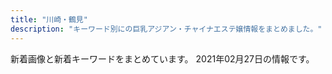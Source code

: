 ```yaml
---
title: "川崎・鶴見"
description: "キーワード別にの巨乳アジアン・チャイナエステ嬢情報をまとめました。"
---
```


新着画像と新着キーワードをまとめています。
2021年02月27日の情報です。

<DmmAffiliateIns />
<KeywordTable
  shops={
    [
    {
        "station": "JR\u9db4\u898b\u99c5",
        "name": "\u30af\u30e9\u30a6\u30f3\u30fbCrown",
        "img_links": [
            "http://www.crownman.tank.jp/images/h4.jpg",
            "http://www.crownman.tank.jp/images/h02.jpg",
            "http://www.crownman.tank.jp/public/20210128-093735-441.jpeg",
            "http://www.crownman.tank.jp/public/20190516-130732-500.jpeg",
            "http://www.crownman.tank.jp/public/20210227-233346-627.jpeg",
            "http://www.crownman.tank.jp/images/jt.png",
            "http://www.crownman.tank.jp/public/20201211-095449-581.jpeg",
            "http://www.crownman.tank.jp/ueditor/php/upload/image/20200828/1598625782230952.jpeg",
            "http://www.crownman.tank.jp/public/20190928-232507-304.jpeg",
            "http://www.crownman.tank.jp/public/20210208-142304-974.jpeg",
            "http://www.crownman.tank.jp/public/20190614-225752-699.jpeg",
            "http://www.crownman.tank.jp/public/20210219-091840-338.jpeg",
            "http://www.crownman.tank.jp/public/20190404-200155-177.jpeg",
            "http://www.crownman.tank.jp/public/20191208-161631-393.jpeg",
            "http://www.crownman.tank.jp/public/20201225-105416-366.jpeg",
            "http://www.crownman.tank.jp/public/20190103-235102-103.jpeg",
            "http://www.crownman.tank.jp/public/20181126-115300-843.jpeg",
            "http://www.crownman.tank.jp/public/20201016-024617-911.jpeg",
            "http://www.crownman.tank.jp/public/20190809-023452-629.jpeg",
            "http://www.crownman.tank.jp/public/20181102-021325-742.jpeg",
            "http://www.crownman.tank.jp/images/lyb.png",
            "http://www.crownman.tank.jp/public/20200922-152824-158.jpeg",
            "http://www.crownman.tank.jp/images/br.png",
            "http://www.crownman.tank.jp/images/guest.png",
            "http://www.crownman.tank.jp/public/20200829-204316-579.jpeg",
            "http://www.crownman.tank.jp/public/20191122-211211-352.jpeg",
            "http://www.crownman.tank.jp/public/20191115-170126-469.jpeg",
            "http://www.crownman.tank.jp/images/lj.png",
            "http://www.crownman.tank.jp/public/20181101-091932-723.jpeg",
            "http://www.crownman.tank.jp/public/20201024-121027-887.jpeg",
            "http://www.crownman.tank.jp/images/h3.jpg",
            "http://www.crownman.tank.jp/public/20181103-143855-981.jpeg",
            "http://www.crownman.tank.jp/images/scrollToTop.png",
            "http://www.crownman.tank.jp/public/20210214-132800-589.jpeg",
            "http://www.crownman.tank.jp/public/20201015-184159-562.jpeg",
            "http://www.crownman.tank.jp/public/20210217-094543-773.jpeg",
            "http://www.crownman.tank.jp/images/contact.png",
            "http://www.crownman.tank.jp/public/20210226-091700-151.jpeg",
            "http://www.crownman.tank.jp/ueditor/php/upload/image/20181102/1541123069868367.jpg",
            "http://www.crownman.tank.jp/public/20200829-001214-615.jpeg",
            "http://www.crownman.tank.jp/public/20190321-014538-796.jpeg",
            "http://www.crownman.tank.jp/images/h5.jpg",
            "http://www.crownman.tank.jp/public/20181102-021419-221.jpeg",
            "http://www.crownman.tank.jp/public/20191102-172721-416.jpeg",
            "http://www.crownman.tank.jp/public/20190512-114325-285.jpeg",
            "http://www.crownman.tank.jp/public/20181102-021343-999.jpeg",
            "http://www.crownman.tank.jp/images/fj.png",
            "http://www.crownman.tank.jp/public/20210205-163450-850.jpeg",
            "http://www.crownman.tank.jp/public/20191220-000813-127.jpeg",
            "http://www.crownman.tank.jp/images/zj.png",
            "http://www.crownman.tank.jp/images/br1.png",
            "http://www.crownman.tank.jp/public/20210205-013920-405.jpeg",
            "http://www.crownman.tank.jp/public/20210225-132107-806.jpeg",
            "http://www.crownman.tank.jp/public/20190410-032921-983.jpeg",
            "http://www.crownman.tank.jp/public/20181102-021404-733.jpeg",
            "http://www.crownman.tank.jp/public/20210129-124855-823.jpeg",
            "http://www.crownman.tank.jp/public/20201211-095701-493.jpeg",
            "http://www.crownman.tank.jp/public/20201010-151120-691.jpeg",
            "http://www.crownman.tank.jp/public/20191030-124226-262.jpeg",
            "http://www.crownman.tank.jp/public/20201114-223303-188.jpeg",
            "http://www.crownman.tank.jp/public/20190928-012818-601.png",
            "http://www.crownman.tank.jp/images/xw.png",
            "http://www.crownman.tank.jp/images/h01.jpg"
        ],
        "url": "http://www.crownman.tank.jp/",
        "keywords": {
            "F": 2,
            "\u4e73": 2
        }
    },
    {
        "name": "\u7652\u3057\u98a8\uff5e\u3044\u3084\u3057\u304b\u305c\uff5e",
        "keywords": {
            "D": 15,
            "86": 15,
            "84": 5,
            "C": 5
        },
        "url": "http://iyashi-kaze.oks.bz/",
        "station": "JR\u5ddd\u5d0e\u99c5\u6771\u53e3",
        "img_links": [
            "http://iyashi-kaze.oks.bz/images/s_news.png",
            "http://iyashi-kaze.oks.bz/images/room4.jpg",
            "http://iyashi-kaze.oks.bz/images/s_staff.png",
            "http://iyashi-kaze.oks.bz/images/service1.jpg",
            "http://iyashi-kaze.oks.bz/photos/sites/65/2020/01/2020011010173060.jpg",
            "http://iyashi-kaze.oks.bz/images/room6.jpg",
            "http://iyashi-kaze.oks.bz/images/room3.jpg",
            "http://iyashi-kaze.oks.bz/images/room5.jpg",
            "http://iyashi-kaze.oks.bz/images/room1.jpg",
            "http://iyashi-kaze.oks.bz/photos/sites/65/2020/01/2020011010172726.jpg",
            "http://iyashi-kaze.oks.bz/images/s_link.png",
            "http://iyashi-kaze.oks.bz/images/1.jpg",
            "http://iyashi-kaze.oks.bz/images/service2.jpg",
            "http://iyashi-kaze.oks.bz/photos/sites/65/2020/01/202001101017196.jpg",
            "http://iyashi-kaze.oks.bz/images/top.jpg",
            "http://iyashi-kaze.oks.bz/images/service3.jpg",
            "http://iyashi-kaze.oks.bz/images/s_service.png",
            "http://iyashi-kaze.oks.bz/images/end.jpg",
            "http://iyashi-kaze.oks.bz/photos/sites/65/2020/01/2020011010172383.jpg",
            "http://iyashi-kaze.oks.bz/images/room2.jpg",
            "http://iyashi-kaze.oks.bz/images/s_pick.png",
            "http://iyashi-kaze.oks.bz/images/service4.jpg"
        ]
    },
    {
        "url": "http://nymphe-est.xyz/",
        "keywords": {
            "E": 14,
            "D": 14
        },
        "name": "For You",
        "station": "JR\u77e2\u5411\u99c5",
        "img_links": [
            "http://nymphe-est.xyz/img/slide2-2.jpg",
            "http://nymphe-est.xyz/img/cp-desc1sp.png",
            "http://nymphe-est.xyz/img/slide2-3.jpg",
            "http://nymphe-est.xyz/img/cast5/img2.jpg",
            "http://nymphe-est.xyz/img/cast6/img1.jpg",
            "http://nymphe-est.xyz/img/m3.png",
            "http://nymphe-est.xyz/img/cast3/img2-s.jpg",
            "http://nymphe-est.xyz/img/cp-ttl.png",
            "http://nymphe-est.xyz/img/tit6.png",
            "http://nymphe-est.xyz/img/cast6/img2-s.jpg",
            "http://nymphe-est.xyz/img/tel2.png",
            "http://nymphe-est.xyz/img/cast5/img3-s.jpg",
            "http://nymphe-est.xyz/img/m4.png",
            "http://nymphe-est.xyz/img/cast4/img1.jpg",
            "http://nymphe-est.xyz/img/cast4/img2-s.jpg",
            "http://nymphe-est.xyz/img/tit2.png",
            "http://nymphe-est.xyz/img/tit5.png",
            "http://nymphe-est.xyz/img/slide2-1.jpg",
            "http://nymphe-est.xyz/img/cast1/img2.jpg",
            "http://nymphe-est.xyz/img/cast3/img3.jpg",
            "http://nymphe-est.xyz/img/cast6/img3-s.jpg",
            "http://nymphe-est.xyz/img/cast1/img1.jpg",
            "http://nymphe-est.xyz/img/phone.png",
            "http://nymphe-est.xyz/img/slide2-4.jpg",
            "http://nymphe-est.xyz/img/cg04.jpg",
            "http://nymphe-est.xyz/img/cast6/img2.jpg",
            "http://nymphe-est.xyz/img/cast3/img1.jpg",
            "http://nymphe-est.xyz/img/cast5/img1.jpg",
            "http://nymphe-est.xyz/img/cast2/img1-s.jpg",
            "http://nymphe-est.xyz/img/m6.png",
            "http://nymphe-est.xyz/img/cast4/img1-s.jpg",
            "http://nymphe-est.xyz/img/cast1/img1-s.jpg",
            "http://nymphe-est.xyz/img/cast5/img1-s.jpg",
            "http://nymphe-est.xyz/img/m2.png",
            "http://nymphe-est.xyz/img/open.png",
            "http://nymphe-est.xyz/img/cg02.jpg",
            "http://nymphe-est.xyz/img/tit3.png",
            "http://nymphe-est.xyz/img/cast4/img2.jpg",
            "http://nymphe-est.xyz/img/cast3/img1-s.jpg",
            "http://nymphe-est.xyz/img/m1.png",
            "http://nymphe-est.xyz/img/cast5/img3.jpg",
            "http://nymphe-est.xyz/img/cg03.jpg",
            "http://nymphe-est.xyz/img/cast1/img2-s.jpg",
            "http://nymphe-est.xyz/img/cast2/img3.jpg",
            "http://nymphe-est.xyz/img/cast3/img3-s.jpg",
            "http://nymphe-est.xyz/img/cast2/img2-s.jpg",
            "http://nymphe-est.xyz/img/tit1.png",
            "http://nymphe-est.xyz/img/cast5/img2-s.jpg",
            "http://nymphe-est.xyz/img/cast3/img2.jpg",
            "http://nymphe-est.xyz/img/h1.png",
            "http://nymphe-est.xyz/img/cp-desc1.png",
            "http://nymphe-est.xyz/img/m5.png",
            "http://nymphe-est.xyz/img/cast2/img2.jpg",
            "http://nymphe-est.xyz/img/cg01.jpg",
            "http://nymphe-est.xyz/img/cast2/img1.jpg",
            "http://nymphe-est.xyz/img/cast6/img3.jpg",
            "http://nymphe-est.xyz/img/tit4.png",
            "http://nymphe-est.xyz/img/cast6/img1-s.jpg",
            "http://nymphe-est.xyz/img/cast2/img3-s.jpg"
        ]
    },
    {
        "url": "http://esthe-heal.com/",
        "name": "Yulala",
        "img_links": [
            "http://esthe-heal.com/img/att.jpg",
            "http://esthe-heal.com/staff/yuyu/01mb.jpg",
            "http://esthe-heal.com/pic/head.jpg",
            "http://esthe-heal.com/staff/sayuri/01.jpg",
            "http://esthe-heal.com/staff/miho/01.jpg",
            "http://esthe-heal.com/staff/rui/01mb.jpg",
            "http://esthe-heal.com/staff/momo/01mb.jpg",
            "http://esthe-heal.com/staff/sakura/01mb.jpg",
            "http://esthe-heal.com/staff/kana/01.jpg",
            "http://esthe-heal.com/staff/yuki/01.jpg",
            "http://esthe-heal.com/staff/rubi/01.jpg",
            "http://esthe-heal.com/staff/sayuri/01mb.jpg",
            "http://esthe-heal.com/staff/momo/01.jpg",
            "http://esthe-heal.com/staff/sizuka/01mb.jpg",
            "http://esthe-heal.com/staff/sizuka/01.jpg",
            "http://esthe-heal.com/img/ttl_recbnr.png",
            "http://esthe-heal.com/staff/yuki/01mb.jpg",
            "http://esthe-heal.com/img/link/koko_234x60.png",
            "http://esthe-heal.com/staff/aya/01mb.jpg",
            "http://esthe-heal.com/staff/kaori/01mb.jpg",
            "http://esthe-heal.com/staff/miho/01mb.jpg",
            "http://esthe-heal.com/i/files/homeimg.jpg",
            "http://esthe-heal.com/staff/rubi/01mb.jpg",
            "http://esthe-heal.com/staff/haruna/01mb.jpg",
            "http://esthe-heal.com/staff/kaori/01.jpg",
            "http://esthe-heal.com/img/ttl_mobile.png",
            "http://esthe-heal.com/staff/haruna/01.jpg",
            "http://esthe-heal.com/staff/mimi/01.jpg",
            "http://esthe-heal.com/img/ttl_staff.png",
            "http://esthe-heal.com/img/ttl_wnew.png",
            "http://esthe-heal.com/img/ttl_pickup.png",
            "http://esthe-heal.com/staff/kana/01mb.jpg",
            "http://esthe-heal.com/staff/sakura/01.jpg",
            "http://esthe-heal.com/staff/yuyu/01.jpg",
            "http://esthe-heal.com/staff/rui/01.jpg",
            "http://esthe-heal.com/staff/aya/01.jpg",
            "http://esthe-heal.com/staff/mimi/01mb.jpg"
        ],
        "keywords": {
            "C": 23
        },
        "station": "JR\u9db4\u898b\u99c5\u6771\u53e3"
    },
    {
        "url": "http://tsurumi-est.xyz/",
        "station": "\u4eac\u6025\u9db4\u898b\u99c5\u6771\u53e3",
        "name": "Smile",
        "img_links": [
            "http://tsurumi-est.xyz/images/g3.jpg",
            "http://tsurumi-est.xyz/images/int1.jpg",
            "http://tsurumi-est.xyz/images/g1.jpg",
            "http://tsurumi-est.xyz/images/g2.jpg",
            "http://tsurumi-est.xyz/images/g0.jpg",
            "http://tsurumi-est.xyz/images/mens-esthe1.png",
            "http://tsurumi-est.xyz/g1.jpg",
            "http://momipara.jp/img/link/momi88.jpg",
            "http://tsurumi-est.xyz/images/s_staff1.png",
            "http://tsurumi-est.xyz/g2.jpg",
            "http://tsurumi-est.xyz/images/flash2.jpg",
            "http://tsurumi-est.xyz/g0.jpg",
            "http://tsurumi-est.xyz/images/flash.jpg",
            "http://cdn.dino-es.com/images/logo/88x31NewDinoEs.png",
            "http://tsurumi-est.xyz/images/top.jpg",
            "http://tsurumi-est.xyz/images/int2.jpg",
            "http://tsurumi-est.xyz/images/g5.jpg",
            "http://tsurumi-est.xyz/images/mobile.png",
            "http://tsurumi-est.xyz/images/s_staff.png",
            "http://tsurumi-est.xyz/g3.jpg"
        ],
        "keywords": {
            "D": 4,
            "E": 2,
            "C": 16
        }
    },
    {
        "station": "JR\u9db4\u898b\u99c5\u6771\u53e3",
        "img_links": [
            "http://www.fukuen.in/img/material/akasuri2rev1.jpg",
            "http://www.fukuen.in/img/girl/list/slist48970948df1b5f673ddccf8bdc1c27ca3.jpg",
            "http://www.fukuen.in/img/girl/main/smain11154c6465b3e80f1950af663ae9de86840.jpg",
            "http://www.fukuen.in/img/camp/20200610_shinki.jpg",
            "http://www.fukuen.in/img/material/shiatsu1.jpg",
            "http://www.fukuen.in/img/girl/list/swest5751a73c1d67d106b755f2a10f214b1fb.jpg",
            "http://www.fukuen.in/img/girl/extra/ai_20200914_1.jpg",
            "http://www.fukuen.in/img/girl/pickup/pickup20200705191051.jpg",
            "http://www.fukuen.in/img/girl/list/swest72b8648aae56da25b7c7573dc007cc2de.jpg",
            "http://www.fukuen.in/img/girl/main/smain721ab20435a050b6117e25de016c851a5e.jpg",
            "http://www.fukuen.in/img/girl/list/slist7a7cd4a2a61a08aea05c874262bd2983c.jpg",
            "http://www.fukuen.in/img/material/sentai2.jpg",
            "http://www.fukuen.in/img/girl/main/smain81429f69a5e0facf26b5c596ab5374c79a.jpg",
            "http://www.fukuen.in/img/girl/extra/risa_20200923_5.jpg",
            "http://www.fukuen.in/img/girl/main/smain22a5f5188f9c41ddb221fc0bead2a8556b.jpg",
            "http://www.fukuen.in/img/girl/main/smain12176c3f8b7d0a2900b5557ad186572c1c5.jpg",
            "http://www.fukuen.in/img/girl/main/smain113a604c7246ee7ef21ea1371bf0f8ae541.jpg",
            "http://www.fukuen.in/img/girl/extra/ai_20200914_3.jpg",
            "http://www.fukuen.in/img/girl/main/smain112a604c7246ee7ef21ea1371bf0f8ae541.jpg",
            "http://www.fukuen.in/img/girl/main/smain435ef08e32ca6d2936eee599647ef1be42.jpg",
            "http://www.fukuen.in/img/girl/main/smain13372fb92a183b52eed6697b1dc18d650f.jpg",
            "http://www.fukuen.in/img/material/sentai1.jpg",
            "http://www.fukuen.in/img/girl/main/smain114a604c7246ee7ef21ea1371bf0f8ae541.jpg",
            "http://www.fukuen.in/img/material/oil5.jpg",
            "http://www.fukuen.in/img/material/akasuri5rev1.jpg",
            "http://www.fukuen.in/img/girl/list/slist8fbaefba79306aed7d52f3369481c4f79.jpg",
            "http://www.fukuen.in/img/material/noimg_west.jpg",
            "http://www.fukuen.in/img/girl/list/slist126deb548c2a3ab378099293db5afcc041.jpg",
            "http://www.fukuen.in/img/girl/main/smain8415e8cbb1c49eb7c8caa026cbfa4e5e53.jpg",
            "http://www.fukuen.in/img/girl/list/slist5751a73c1d67d106b755f2a10f214b1fb.jpg",
            "http://www.fukuen.in/img/girl/list/swest11a00cec64c1902f8f81d6458bd81ecc3.jpg",
            "http://www.fukuen.in/img/material/sentai4.jpg",
            "http://www.fukuen.in/img/material/oil6.jpg",
            "http://www.fukuen.in/img/girl/main/smain746910286ab0a44682bfc6f093f287b998.jpg",
            "http://www.fukuen.in/img/girl/pickup/pickup20200705191159.jpg",
            "http://www.fukuen.in/img/girl/main/smain123f3ae0063654627ed21fdac7f7f732cb0.jpg",
            "http://www.fukuen.in/img/girl/extra/ai_20200914_2.jpg",
            "http://www.fukuen.in/img/material/shiatsu5rev1.jpg",
            "http://www.fukuen.in/img/material/shiatsu2.jpg",
            "http://www.fukuen.in/img/girl/extra/hotaru200809_4min75.jpg",
            "http://www.fukuen.in/img/girl/list/slist1154c6465b3e80f1950af663ae9de86840.jpg",
            "http://www.fukuen.in/img/material/image_auth.png",
            "http://www.fukuen.in/img/girl/extra/risa_20200923_2.jpg",
            "http://www.fukuen.in/img/material/akasuri4.jpg",
            "http://www.fukuen.in/img/girl/pickup/pickup20200705191524.jpg",
            "http://www.fukuen.in/img/material/front.jpg",
            "http://www.fukuen.in/img/girl/main/smain21a5f5188f9c41ddb221fc0bead2a8556b.jpg",
            "http://www.fukuen.in/img/girl/main/smain12276c3f8b7d0a2900b5557ad186572c1c5.jpg",
            "http://www.fukuen.in/img/girl/main/smain53fb1c032274e28d599eed619e1bedc3e4.jpg",
            "http://www.fukuen.in/img/girl/extra/hotaru200809_2min75.jpg",
            "http://www.fukuen.in/img/material/arrow_next.png",
            "http://www.fukuen.in/img/material/shiatsu3.jpg",
            "http://www.fukuen.in/img/girl/list/swest4f486b583999cfcec7913d7843c608159.jpg",
            "http://www.fukuen.in/img/material/oil1.jpg",
            "http://www.fukuen.in/img/girl/extra/risa_20200923_1.jpg",
            "http://www.fukuen.in/img/girl/main/smain41f486b583999cfcec7913d7843c608159.jpg",
            "http://www.fukuen.in/img/camp/20210218_deluxe.png",
            "http://www.fukuen.in/img/girl/main/smain12372fb92a183b52eed6697b1dc18d650f.jpg",
            "http://www.fukuen.in/img/girl/main/smain711ab20435a050b6117e25de016c851a5e.jpg",
            "http://www.fukuen.in/img/girl/main/smain23a5f5188f9c41ddb221fc0bead2a8556b.jpg",
            "http://www.fukuen.in/img/material/oil4.jpg",
            "http://www.fukuen.in/img/girl/extra/hotaru200809_3min75.jpg",
            "http://www.fukuen.in/img/material/bath.jpg",
            "http://www.fukuen.in/img/girl/extra/risa_20200923_4.jpg",
            "http://www.fukuen.in/img/girl/list/swest25902fb05705d4f4dcd3bb55fc78d46ee.jpg",
            "http://www.fukuen.in/img/material/akasuri1.jpg",
            "http://www.fukuen.in/img/girl/main/smain83429f69a5e0facf26b5c596ab5374c79a.jpg",
            "http://www.fukuen.in/img/girl/list/slist21d95f10417cbe687c362ac86a6caaf51.jpg",
            "http://www.fukuen.in/img/material/noimg_m.jpg",
            "http://www.fukuen.in/img/material/arrow_prev.png",
            "http://www.fukuen.in/img/girl/list/swest1276c3f8b7d0a2900b5557ad186572c1c5.jpg",
            "http://www.fukuen.in/img/girl/list/swest1154c6465b3e80f1950af663ae9de86840.jpg",
            "http://www.fukuen.in/img/girl/extra/ai_20200914_4.jpg",
            "http://www.fukuen.in/img/girl/main/smain736910286ab0a44682bfc6f093f287b998.jpg",
            "http://www.fukuen.in/img/girl/main/smain425ef08e32ca6d2936eee599647ef1be42.jpg",
            "http://www.fukuen.in/img/girl/main/smain11372fb92a183b52eed6697b1dc18d650f.jpg",
            "http://www.fukuen.in/img/material/shiatsu4rev1.jpg",
            "http://www.fukuen.in/img/material/shiatsu6.jpg",
            "http://www.fukuen.in/img/material/oil3.jpg",
            "http://www.fukuen.in/img/girl/pickup/pickup20200705191440.jpg",
            "http://www.fukuen.in/img/material/sentai6rev1.jpg",
            "http://www.fukuen.in/img/girl/list/slist11a00cec64c1902f8f81d6458bd81ecc3.jpg",
            "http://www.fukuen.in/img/girl/extra/hotaru200809_1min75.jpg",
            "http://www.fukuen.in/img/girl/extra/risa_20200923_3.jpg",
            "http://www.fukuen.in/img/girl/main/smain82429f69a5e0facf26b5c596ab5374c79a.jpg",
            "http://www.fukuen.in/img/material/oil2.jpg",
            "http://www.fukuen.in/img/material/sentai3.jpg",
            "http://www.fukuen.in/img/girl/main/smain115a604c7246ee7ef21ea1371bf0f8ae541.jpg",
            "http://www.fukuen.in/img/girl/list/swest8fbaefba79306aed7d52f3369481c4f79.jpg",
            "http://www.fukuen.in/img/camp/20210218_sp.png",
            "http://www.fukuen.in/img/material/akasuri6rev1.jpg",
            "http://www.fukuen.in/img/material/sentai5rev1.jpg",
            "http://www.fukuen.in/img/girl/main/smain52fb1c032274e28d599eed619e1bedc3e4.jpg",
            "http://www.fukuen.in/img/material/akasuri3.jpg",
            "http://www.fukuen.in/img/material/noimg_b.jpg",
            "http://www.fukuen.in/img/girl/main/smain513f8bf8e4517330b71f7b182328a05400.jpg"
        ],
        "name": "\u798f\u7e01\u30fbFUKUEN",
        "url": "http://www.fukuen.in/",
        "keywords": {
            "G": 2,
            "\u30bb\u30af\u30b7\u30fc": 2,
            "\u80f8": 1
        }
    },
    {
        "station": "JR\u9db4\u898b\u99c5\u6771\u53e3",
        "img_links": [
            "https://hitomebore.tokyo/img/images/nav_04.png",
            "https://hitomebore.tokyo/img/images/nav_02.png",
            "https://hitomebore.tokyo/img/images/nav_01.png",
            "https://hitomebore.tokyo/img/r3.jpg",
            "https://hitomebore.tokyo/img/r1.jpg",
            "https://hitomebore.tokyo/img/r2.jpg",
            "https://hitomebore.tokyo/img/images/nav_05.png",
            "https://hitomebore.tokyo/img/images/nav_03.png",
            "https://hitomebore.tokyo/img/images/nav_06.png",
            "https://hitomebore.tokyo/img/r4.jpg"
        ],
        "url": "https://hitomebore.tokyo/",
        "name": "\u4e00\u76ee\u60da\u308c",
        "keywords": {}
    },
    {
        "img_links": [
            "http://baburin.iest.info/photos/sites/2/2019/12/2019121012290043.jpg",
            "http://baburin.iest.info/photos/sites/2/2020/02/2020021216314936.jpg",
            "http://baburin.iest.info/photos/sites/2/2018/12/2018120114132410.jpg",
            "http://baburin.iest.info/photos/sites/2/2018/09/2018091006542340.jpg",
            "http://baburin.iest.info/photos/sites/2/2018/10/2018103017042054.jpg",
            "http://baburin.iest.info/images/staff0.jpg",
            "http://baburin.iest.info/photos/sites/2/2018/11/2018112214225177.jpg",
            "http://baburin.iest.info/images/acc.jpg",
            "http://baburin.iest.info/images/s_info.jpg",
            "http://baburin.iest.info/images/top.png",
            "http://baburin.iest.info/images/s_face.jpg",
            "http://baburin.iest.info/images/s_news.jpg",
            "http://baburin.iest.info/photos/sites/2/2019/12/2019121112381870.jpg",
            "http://baburin.iest.info/photos/sites/2/2019/12/2019121012271150.jpg",
            "http://baburin.iest.info/images/acc1.jpg",
            "http://baburin.iest.info/images/s_pick.jpg",
            "http://baburin.iest.info/images/mibile.jpg",
            "http://baburin.iest.info/photos/sites/2/2018/06/2018063004421199.jpg",
            "http://baburin.iest.info/photos/sites/2/2019/12/2019121012234134.jpg",
            "http://baburin.iest.info/photos/sites/2/2020/10/2020100615314175.jpg",
            "http://baburin.iest.info/photos/sites/2/2018/06/2018062508384319.jpg",
            "http://baburin.iest.info/photos/sites/2/2019/06/2019062312555740.jpg",
            "http://baburin.iest.info/photos/sites/2/2020/02/2020020617495273.jpg",
            "http://baburin.iest.info/photos/sites/2/2018/03/1.jpg",
            "http://baburin.iest.info/photos/sites/2/2018/07/2018072409124390.jpg",
            "http://baburin.iest.info/images/s_staff.jpg"
        ],
        "name": "\u30d0\u30d6\u308a\u3093\u5a18",
        "keywords": {
            "D": 188,
            "88": 17,
            "85": 57,
            "83": 19,
            "86": 76,
            "82": 19,
            "87": 133,
            "C": 76,
            "E": 19
        },
        "url": "http://baburin.iest.info/",
        "station": "\u4eac\u6025\u9db4\u898b\u99c5\u6771\u53e3"
    },
    {
        "img_links": [
            "http://deli-esthe.jpn.mn/photos/sites/66/2020/10/2020100411161121.jpg",
            "http://deli-esthe.jpn.mn/photos/sites/66/2020/10/202010031927555.jpg",
            "http://deli-esthe.jpn.mn/images/tit_therapist.png",
            "http://deli-esthe.jpn.mn/photos/sites/66/2020/10/2020101912375463.jpg",
            "http://deli-esthe.jpn.mn/images/maining.jpg",
            "http://deli-esthe.jpn.mn/images/sp_tit_staff01.png",
            "http://deli-esthe.jpn.mn/photos/sites/66/2020/10/2020100318511352.jpg",
            "http://deli-esthe.jpn.mn/photos/sites/66/2019/12/2019120317385167.jpg",
            "http://deli-esthe.jpn.mn/photos/sites/66/2020/10/2020100319264630.jpg",
            "http://deli-esthe.jpn.mn/images/sp_tit_therapist.png",
            "http://deli-esthe.jpn.mn/images/sp_tit_new.png",
            "http://deli-esthe.jpn.mn/photos/sites/66/2020/06/2020062113130967.jpg",
            "http://deli-esthe.jpn.mn/photos/sites/66/2020/10/2020100318512022.jpg",
            "http://deli-esthe.jpn.mn/images/sp_top.jpg",
            "http://deli-esthe.jpn.mn/images/card.jpg",
            "http://deli-esthe.jpn.mn/photos/sites/66/2020/10/2020100319272810.jpg",
            "http://deli-esthe.jpn.mn/images/sp_tit_staff02.png",
            "http://deli-esthe.jpn.mn/photos/sites/66/2020/10/2020100411161767.jpg",
            "http://deli-esthe.jpn.mn/images/room1.jpg",
            "http://deli-esthe.jpn.mn/images/room2.jpg",
            "http://deli-esthe.jpn.mn/images/img_tel.png",
            "http://deli-esthe.jpn.mn/photos/sites/66/2020/10/2020100319265441.jpg",
            "http://deli-esthe.jpn.mn/images/tit_new.png",
            "http://deli-esthe.jpn.mn/photos/sites/66/2019/12/2019120317372670.jpg",
            "http://deli-esthe.jpn.mn/photos/sites/66/2020/06/2020062611321468.jpg",
            "http://deli-esthe.jpn.mn/images/top.jpg",
            "http://deli-esthe.jpn.mn/photos/sites/66/2020/10/2020100319300327.jpg",
            "http://deli-esthe.jpn.mn/images/tit_staff01.png",
            "http://deli-esthe.jpn.mn/photos/sites/66/2019/12/2019120511182484.jpg",
            "http://deli-esthe.jpn.mn/images/room4.jpg",
            "http://deli-esthe.jpn.mn/images/tit_staff02.png",
            "http://deli-esthe.jpn.mn/images/room3.jpg"
        ],
        "keywords": {
            "D": 52,
            "87": 22,
            "82": 4,
            "E": 6,
            "86": 22,
            "85": 10
        },
        "url": "http://deli-esthe.jpn.mn/",
        "station": "JR\u5ddd\u5d0e\u99c5\u6771\u53e3",
        "name": "\u307c\u304f\u306e\u30c7\u30ea\u30a8\u30b9\u30c6"
    },
    {
        "station": "JR\u9db4\u898b\u99c5\u6771\u53e3",
        "img_links": [
            "http://www.oiran.mensest.com/files/001.jpg",
            "http://www.oiran.mensest.com/images/bar-inte.png",
            "http://www.oiran.mensest.com/images/bar-girls.png",
            "http://www.oiran.mensest.com/files/004.jpg",
            "http://www.oiran.mensest.com/images/info1.jpg",
            "http://www.oiran.mensest.com/files/003.jpg",
            "http://www.oiran.mensest.com/files/002.jpg",
            "http://www.oiran.mensest.com/images/info_text.jpg",
            "http://www.oiran.mensest.com/images/girls-bar.png",
            "http://www.oiran.mensest.com/images/bar-infomation.png",
            "http://www.oiran.mensest.com/images/bar-news.png",
            "http://www.oiran.mensest.com/images/info2.jpg"
        ],
        "keywords": {
            "87": 3,
            "89": 1,
            "D": 3,
            "E": 1
        },
        "name": "\u82b1\u9b41 -\u304a\u3044\u3089\u3093-",
        "url": "http://www.oiran.mensest.com/"
    },
    {
        "img_links": [
            "https://moon-beauty.jp/wp/wp-content/uploads/2020/09/rika_info.png",
            "https://moon-beauty.jp/wp/wp-content/uploads/2017/12/3addf91ad6b786b4c3fd2e4322dc1181-700x1246.jpg",
            "https://moon-beauty.jp/wp/wp-content/uploads/2017/11/4.png",
            "https://moon-beauty.jp/wp/wp-content/uploads/2017/11/27e7586ba3689c74b6428ec7dbfe02a6-700x1244.jpg",
            "https://moon-beauty.jp/wp/wp-content/uploads/2017/11/3.png",
            "https://moon-beauty.jp/wp/wp-content/uploads/2018/09/mb_front4.png",
            "https://moon-beauty.jp/wp/wp-content/uploads/2020/09/nana_info.png",
            "https://moon-beauty.jp/images/staff/emi24_1.png",
            "https://moon-beauty.jp/wp/wp-content/uploads/2017/12/3addf91ad6b786b4c3fd2e4322dc1181.jpg",
            "https://moon-beauty.jp/wp/wp-content/uploads/2017/11/campaign1711-700x327.jpg",
            "https://moon-beauty.jp/wp/wp-content/uploads/2017/11/mb_front2.png",
            "https://moon-beauty.jp/wp/wp-content/uploads/2019/07/1907campaign02-700x327.png",
            "https://moon-beauty.jp/wp/wp-content/uploads/2017/11/6a08b9c7e55a068553569af35285dd93-700x1244.jpg",
            "https://moon-beauty.jp/wp/wp-content/uploads/2018/11/1811campaign.png",
            "https://moon-beauty.jp/images/costume/cabinattendant02.png",
            "https://moon-beauty.jp/images/staff/izumi23_01.png",
            "https://moon-beauty.jp/wp/wp-content/uploads/2017/11/1.png",
            "https://moon-beauty.jp/images/costume/cheergirl01.png",
            "https://moon-beauty.jp/wp/wp-content/uploads/2017/11/mb_front.png",
            "https://moon-beauty.jp/wp/wp-content/uploads/2017/11/484697b90c0612750e1d8c7c971a16f8.jpg",
            "https://moon-beauty.jp/wp/wp-content/uploads/2019/12/xmas2019.jpg",
            "https://moon-beauty.jp/wp/wp-content/uploads/2017/12/7e6728877b7be3eba7dacfced12e3481.jpg",
            "https://moon-beauty.jp/images/costume/cheergirl02.png",
            "https://moon-beauty.jp/wp/wp-content/uploads/2017/11/mb_interior01.png",
            "https://moon-beauty.jp/wp/wp-content/uploads/2019/07/1907campaign01-700x327.png",
            "https://moon-beauty.jp/wp/wp-content/uploads/2020/09/costume.png",
            "https://moon-beauty.jp/wp/wp-content/uploads/2020/01/2002campaign-700x327.png",
            "https://moon-beauty.jp/wp/wp-content/uploads/2017/12/dde33c6f84f42b29abc164fed911749d.jpg",
            "https://moon-beauty.jp/wp/wp-content/uploads/2017/11/top03.png",
            "https://moon-beauty.jp/images/staff/hikari23_01.png",
            "https://moon-beauty.jp/wp/wp-content/uploads/2019/07/1907campaign02.png",
            "https://moon-beauty.jp/images/costume/nursegirl01.png",
            "https://moon-beauty.jp/images/staff/nana25_02.png",
            "https://moon-beauty.jp/wp/wp-content/uploads/2020/09/mirai_info.png",
            "https://moon-beauty.jp/images/costume/nursegirl002.png",
            "https://moon-beauty.jp/images/staff/ran23_01.png",
            "https://moon-beauty.jp/wp/wp-content/uploads/2017/11/play.png",
            "https://moon-beauty.jp/wp/wp-content/uploads/2019/07/1907campaign01.png",
            "https://moon-beauty.jp/images/staff/nana25_01.png",
            "https://moon-beauty.jp/wp/wp-content/uploads/2017/11/top01-1-700x459.png",
            "https://moon-beauty.jp/wp/wp-content/uploads/2019/12/xmas2019_2-700x327.jpg",
            "https://moon-beauty.jp/wp/wp-content/uploads/2017/12/1d7d7d3df21218cb91cce28ca987dca8-700x1246.jpg",
            "https://moon-beauty.jp/wp/wp-content/uploads/2017/12/1d7d7d3df21218cb91cce28ca987dca8.jpg",
            "https://moon-beauty.jp/wp/wp-content/uploads/2017/11/27e7586ba3689c74b6428ec7dbfe02a6.jpg",
            "https://moon-beauty.jp/images/staff/rika22_02.png",
            "https://moon-beauty.jp/wp/wp-content/uploads/2021/01/202102campaign.png",
            "https://moon-beauty.jp/wp/wp-content/uploads/2017/11/9ac2dcf4d411d36df940a44359d1e597.jpg",
            "https://moon-beauty.jp/images/staff/rika22_01.png",
            "https://moon-beauty.jp/wp/wp-content/uploads/2017/12/3985d5f04f99b7c5a1b4662bcc831575.jpg",
            "https://moon-beauty.jp/wp/wp-content/uploads/2019/09/1910campaign02-700x327.png",
            "https://moon-beauty.jp/wp/wp-content/uploads/2017/11/top02.png",
            "https://moon-beauty.jp/images/costume/cabinattendant01.png",
            "https://moon-beauty.jp/wp/wp-content/uploads/2017/12/11e78c1189d1307c1c0528ca01cf193e.jpg",
            "https://moon-beauty.jp/wp/wp-content/uploads/2020/06/202006campaign-700x327.png",
            "https://moon-beauty.jp/wp/wp-content/uploads/2019/12/xmas2019_2.jpg",
            "https://moon-beauty.jp/wp/wp-content/uploads/2017/11/mb_shower.png",
            "https://moon-beauty.jp/images/staff/staff.png",
            "https://moon-beauty.jp/wp/wp-content/uploads/2017/11/6a08b9c7e55a068553569af35285dd93.jpg",
            "https://moon-beauty.jp/images/staff/momoka22_01.png",
            "https://moon-beauty.jp/wp/wp-content/uploads/2017/11/6.png",
            "https://moon-beauty.jp/images/staff/mirai23.png",
            "https://moon-beauty.jp/wp/wp-content/uploads/2017/11/top01-1.png",
            "https://moon-beauty.jp/wp/wp-content/uploads/2017/12/dde33c6f84f42b29abc164fed911749d-700x1246.jpg",
            "https://moon-beauty.jp/images/staff/eri21_01.png",
            "https://moon-beauty.jp/images/costume/sailorgirl02.png",
            "https://moon-beauty.jp/wp/wp-content/uploads/2020/02/2002sp_campaign-700x327.png",
            "https://moon-beauty.jp/images/staff/hikari23_02.png",
            "https://moon-beauty.jp/images/costume/sailorgirl01.png",
            "https://moon-beauty.jp/wp/wp-content/uploads/2017/11/5.png",
            "https://moon-beauty.jp/images/campaign2017.jpg",
            "https://moon-beauty.jp/wp/wp-content/uploads/2018/09/mb_road02.png"
        ],
        "station": "JR\u9db4\u898b\u99c5\u6771\u53e3",
        "name": "\u6708\u4e0b\u7f8e\u4eba",
        "keywords": {
            "\u30bb\u30af\u30b7\u30fc": 2,
            "85": 12,
            "86": 12,
            "D": 30,
            "88": 12,
            "C": 24,
            "89": 6,
            "87": 12
        },
        "url": "https://moon-beauty.jp/"
    },
    {
        "station": "JR\u9db4\u898b\u99c5\u897f\u53e3",
        "img_links": [
            "http://asatsuyu-es.com/images/picktiao.jpg",
            "http://asatsuyu-es.com/images/newfacetiao.jpg",
            "http://asatsuyu-es.com/images/newtiao.jpg",
            "http://asatsuyu-es.com/images/top01.jpg",
            "http://asatsuyu-es.com/images/st05b.jpg",
            "http://asatsuyu-es.com/images/mobile.jpg",
            "http://asatsuyu-es.com/images/zi_staff.png",
            "http://asatsuyu-es.com/images/st01.jpg",
            "http://asatsuyu-es.com/images/st05.jpg",
            "http://asatsuyu-es.com/images/room2.jpg",
            "http://asatsuyu-es.com/images/st02.jpg",
            "http://asatsuyu-es.com/images/room4.jpg",
            "http://asatsuyu-es.com/images/room6.jpg",
            "http://asatsuyu-es.com/images/st03b.jpg",
            "http://asatsuyu-es.com/images/st03.jpg",
            "http://asatsuyu-es.com/images/room1.jpg",
            "http://asatsuyu-es.com/images/st04.jpg",
            "http://asatsuyu-es.com/images/room3.jpg"
        ],
        "keywords": {
            "86": 1,
            "C": 12,
            "87": 1,
            "D": 2
        },
        "name": "\u671d\u9732",
        "url": "http://asatsuyu-es.com/"
    },
    {
        "img_links": [
            "http://lucky.esnavi.work/m.jpg",
            "http://lucky.esnavi.work/sys2.jpg",
            "http://lucky.esnavi.work/int1.png",
            "http://lucky.esnavi.work/staff_t.jpg",
            "http://lucky.esnavi.work/2/uploadimg/1609855429.jpeg",
            "http://lucky.esnavi.work/2/uploadimg/1609854808.jpeg",
            "http://lucky.esnavi.work/2/uploadimg/1609855512.jpeg",
            "http://lucky.esnavi.work/2/uploadimg/1609855626.jpeg",
            "http://lucky.esnavi.work/head.jpg",
            "http://lucky.esnavi.work/sys1.jpg",
            "http://lucky.esnavi.work/news.jpg",
            "http://lucky.esnavi.work/2/uploadimg/1609855912.jpeg",
            "http://lucky.esnavi.work/2/uploadimg/1612246410.jpeg",
            "http://lucky.esnavi.work/2/uploadimg/1609856021.jpeg",
            "http://lucky.esnavi.work/s1.png",
            "http://lucky.esnavi.work/2/uploadimg/1609854972.jpeg"
        ],
        "url": "http://lucky.esnavi.work/",
        "station": "JR\u5ddd\u5d0e\u99c5\u6771\u53e3",
        "name": "LUCKY",
        "keywords": {
            "92": 1,
            "88": 1,
            "89": 4,
            "90": 2,
            "\u80f8": 1
        }
    },
    {
        "url": "https://www.pal-spa.com/",
        "station": "JR\u9db4\u898b\u99c5\u6771\u53e3",
        "name": "Men\u2019s Pal Spa\u30fb\u30e1\u30f3\u30ba\u30d1\u30eb\u30b9\u30d1",
        "keywords": {
            "\u30bb\u30af\u30b7\u30fc": 8,
            "100": 1,
            "\u30c0\u30a4\u30ca\u30de\u30a4\u30c8": 1,
            "G": 13
        },
        "img_links": [
            "https://www.pal-spa.com/img/girl/main/smain315f04254ecea9c57f49748c46b01a7664c.jpg",
            "https://www.pal-spa.com/img/girl/list/slist2384c844601b0fd2f7aabfe4a5a12163b7.jpg",
            "https://www.pal-spa.com/img/girl/list/slist21c8c7f499c3f4da854e401c53978a3677.jpg",
            "https://www.pal-spa.com/img/girl/main/smain92489e4bc2f68cb6c1df5f2c0780e53ef2.jpg",
            "https://www.pal-spa.com/img/girl/main/smain93489e4bc2f68cb6c1df5f2c0780e53ef2.jpg",
            "https://www.pal-spa.com/img/girl/main/smain295c66d8a8ea77ad563b7a5d4d245be38c5.jpg",
            "https://www.pal-spa.com/img/blog/palspa_blog_20191201_aica5.jpg",
            "https://www.pal-spa.com/img/girl/pickup/pickup20200822001327.jpg",
            "https://www.pal-spa.com/img/blog/postimage20200805131611.jpg",
            "https://www.pal-spa.com/img/girl/main/smain424a6d03832c91a865b6562a3dc842e51a.jpg",
            "https://www.pal-spa.com/img/girl/main/smain215a4782a043e7ca29f58aba8d6552a2d6e.jpg",
            "https://www.pal-spa.com/img/camp/camp_20210101min75.jpg",
            "https://www.pal-spa.com/img/blog/palspa_blog_20191201_aica3.jpg",
            "https://www.pal-spa.com/img/girl/main/smain32444cc176e6519c5cfcaa30cdb6b3d4ae6.jpg",
            "https://www.pal-spa.com/img/blog/postimage20200112225143.jpg",
            "https://www.pal-spa.com/img/blog/palspa_blog_20200316_aya5.jpg",
            "https://www.pal-spa.com/img/blog/palspa_blog_20200113_miyuki7.jpg",
            "https://www.pal-spa.com/img/girl/list/swest34fb1e5b054a6796aafb6d24f36ac90950.jpg",
            "https://www.pal-spa.com/img/blog/postimage20210128110639.jpg",
            "https://www.pal-spa.com/img/blog/palspa_blog_20200803_ai5.jpg",
            "https://www.pal-spa.com/img/girl/list/swest21a4782a043e7ca29f58aba8d6552a2d6e.jpg",
            "https://www.pal-spa.com/img/blog/palspa_blog_20191201_aica4.jpg",
            "https://www.pal-spa.com/img/blog/postimage20190823184018.jpg",
            "https://www.pal-spa.com/img/blog/palspa_blog_20191201_yui3.jpg",
            "https://www.pal-spa.com/img/girl/main/smain314f04254ecea9c57f49748c46b01a7664c.jpg",
            "https://www.pal-spa.com/img/blog/palspa_blog_20191204_izumi6.jpg",
            "https://www.pal-spa.com/img/girl/main/smain821caefc8aa890323cc659f5abf9da1937.jpg",
            "https://www.pal-spa.com/img/blog/palspa_blog_20200113_miyuki4.jpg",
            "https://www.pal-spa.com/img/blog/palspa_blog_20200113_miyuki5.jpg",
            "https://www.pal-spa.com/img/girl/main/smain283aa054b0383cc218664f07c55c4e1d3f0.jpg",
            "https://www.pal-spa.com/img/girl/list/swest259a92ee295305fdbc6e4cd5a68dad5216.jpg",
            "https://www.pal-spa.com/img/blog/palspa_blog_20200803_ai4.jpg",
            "https://www.pal-spa.com/img/blog/palspa_blog_20191201_kiki7.jpg",
            "https://www.pal-spa.com/img/blog/palspa_blog_20191204_erica4.jpg",
            "https://www.pal-spa.com/img/girl/main/smain32aa1148d56856a2cfde4a3dfdd8d1c5ed.jpg",
            "https://www.pal-spa.com/img/girl/main/smain32344cc176e6519c5cfcaa30cdb6b3d4ae6.jpg",
            "https://www.pal-spa.com/img/girl/list/slist256b08026e0fe59c124751f4ba2dce9484.jpg",
            "https://www.pal-spa.com/img/girl/main/smain43f417400ac5884575399559541bcf4c17.jpg",
            "https://www.pal-spa.com/img/girl/list/swest32552450a07c5e6fcf616569ce56276f28.jpg",
            "https://www.pal-spa.com/img/blog/palspa_blog_20210120_haruka3.jpg",
            "https://www.pal-spa.com/img/blog/palspa_blog_20191201_aica2.jpg",
            "https://www.pal-spa.com/img/blog/postimage20191201160850.jpg",
            "https://www.pal-spa.com/img/girl/main/smain212a4782a043e7ca29f58aba8d6552a2d6e.jpg",
            "https://www.pal-spa.com/img/girl/main/smain851caefc8aa890323cc659f5abf9da1937.jpg",
            "https://www.pal-spa.com/img/girl/main/smain285aa054b0383cc218664f07c55c4e1d3f0.jpg",
            "https://www.pal-spa.com/img/girl/main/smain253b45d339d6509c6b7779e499e2a9b6ba6.jpg",
            "https://www.pal-spa.com/img/blog/palspa_blog_20191204_izumi3.jpg",
            "https://www.pal-spa.com/img/blog/palspa_blog_20210120_haruka4.jpg",
            "https://www.pal-spa.com/img/blog/palspa_blog_20200803_ai9.jpg",
            "https://www.pal-spa.com/img/blog/postimage20191201162035.jpg",
            "https://www.pal-spa.com/img/blog/postimage20190909035711.jpg",
            "https://www.pal-spa.com/img/girl/list/slist82771fec40d02127b42e7e4941a97d5e8.jpg",
            "https://www.pal-spa.com/img/girl/list/slist341bac97b65d4f7b4ec774734a6553b2a8.jpg",
            "https://www.pal-spa.com/img/girl/list/slist41179e3d7fbd9c1dd52f6aa2a671ce0bd.jpg",
            "https://www.pal-spa.com/img/girl/main/smain28209dcea86d45d39c34084233d3f05abd3.jpg",
            "https://www.pal-spa.com/img/girl/main/smain2342be10adc295a0fc3adfdb5b77838c4a7.jpg",
            "https://www.pal-spa.com/img/blog/postimage20200316071533.jpg",
            "https://www.pal-spa.com/img/blog/postimage20191201160113.jpg",
            "https://www.pal-spa.com/img/girl/main/smain321552450a07c5e6fcf616569ce56276f28.jpg",
            "https://www.pal-spa.com/img/girl/list/sface41179e3d7fbd9c1dd52f6aa2a671ce0bd.jpg",
            "https://www.pal-spa.com/img/girl/pickup/pickup20200923134207.jpg",
            "https://www.pal-spa.com/img/blog/palspa_blog_20191201_kiki3.jpg",
            "https://www.pal-spa.com/img/girl/list/slist34fb1e5b054a6796aafb6d24f36ac90950.jpg",
            "https://www.pal-spa.com/img/blog/palspa_blog_20200316_aya8.jpg",
            "https://www.pal-spa.com/img/blog/palspa_blog_20191201_yui4.jpg",
            "https://www.pal-spa.com/img/camp/camp_20210201.jpg",
            "https://www.pal-spa.com/img/blog/palspa_blog_20191204_erica6.jpg",
            "https://www.pal-spa.com/img/blog/palspa_blog_20200316_aya7.jpg",
            "https://www.pal-spa.com/img/blog/palspa_blog_20200316_aya10.jpg",
            "https://www.pal-spa.com/img/material/image_auth.png",
            "https://www.pal-spa.com/img/girl/main/smain3438922ce8484534d2b75a91ab7a300e6de.jpg",
            "https://www.pal-spa.com/img/blog/palspa_blog_20200113_miyuki6.jpg",
            "https://www.pal-spa.com/img/blog/palspa_blog_20191204_erica3.jpg",
            "https://www.pal-spa.com/img/girl/main/smain31aa1148d56856a2cfde4a3dfdd8d1c5ed.jpg",
            "https://www.pal-spa.com/img/girl/list/sface2815022380c60cdc7043c4ec074cee02f5.jpg",
            "https://www.pal-spa.com/img/material/massage_sentai2.jpg",
            "https://www.pal-spa.com/img/girl/pickup/pickup20200822150116.jpg",
            "https://www.pal-spa.com/img/girl/list/sface9b20525be57ec14c2cab254b7f38bd4df.jpg",
            "https://www.pal-spa.com/img/material/massage_siatu2.jpg",
            "https://www.pal-spa.com/img/blog/palspa_blog_20200316_aya6.jpg",
            "https://www.pal-spa.com/img/girl/list/sface24254584407bed049e349a41c5443a4345.jpg",
            "https://www.pal-spa.com/img/blog/palspa_blog_20191201_kiki1.jpg",
            "https://www.pal-spa.com/img/blog/palspa_blog_20191201_kiki6.jpg",
            "https://www.pal-spa.com/img/camp/camp_20210218sp.jpg",
            "https://www.pal-spa.com/img/girl/list/sface232be10adc295a0fc3adfdb5b77838c4a7.jpg",
            "https://www.pal-spa.com/img/girl/main/smain349afba4e500f33ea543f800c8238c1f49.jpg",
            "https://www.pal-spa.com/img/girl/main/smain91489e4bc2f68cb6c1df5f2c0780e53ef2.jpg",
            "https://www.pal-spa.com/img/girl/list/swest232be10adc295a0fc3adfdb5b77838c4a7.jpg",
            "https://www.pal-spa.com/img/girl/main/smain2352be10adc295a0fc3adfdb5b77838c4a7.jpg",
            "https://www.pal-spa.com/img/blog/palspa_blog_20191204_izumi7.jpg",
            "https://www.pal-spa.com/img/girl/main/smain255b45d339d6509c6b7779e499e2a9b6ba6.jpg",
            "https://www.pal-spa.com/img/blog/postimage20191205024146.jpg",
            "https://www.pal-spa.com/img/girl/list/sface8aaf0584954cf78c6fa0e4d5235d359c9.jpg",
            "https://www.pal-spa.com/img/girl/list/swest31f19f00dae05be97f6dce6cb5dbe8eec8.jpg",
            "https://www.pal-spa.com/img/blog/palspa_blog_20191204_erica1.jpg",
            "https://www.pal-spa.com/img/blog/palspa_blog_20200803_ai6.jpg",
            "https://www.pal-spa.com/img/girl/list/swest2815022380c60cdc7043c4ec074cee02f5.jpg",
            "https://www.pal-spa.com/img/girl/main/smain94ef1bf25458f90407a4281129029fee02.jpg",
            "https://www.pal-spa.com/img/blog/palspa_blog_20191201_aica1.jpg",
            "https://www.pal-spa.com/img/blog/palspa_blog_20191204_erica5.jpg",
            "https://www.pal-spa.com/img/girl/main/smain2312be10adc295a0fc3adfdb5b77838c4a7.jpg",
            "https://www.pal-spa.com/img/girl/main/smain831caefc8aa890323cc659f5abf9da1937.jpg",
            "https://www.pal-spa.com/img/girl/main/smain411179e3d7fbd9c1dd52f6aa2a671ce0bd.jpg",
            "https://www.pal-spa.com/img/girl/main/smain2934975d1e88a92635112090a18fddfe496.jpg",
            "https://www.pal-spa.com/img/blog/palspa_blog_20191201_yui6.jpg",
            "https://www.pal-spa.com/img/blog/palspa_blog_20210120_haruka6.jpg",
            "https://www.pal-spa.com/img/blog/palspa_blog_20191201_yui2.jpg",
            "https://www.pal-spa.com/img/girl/main/smain29126f46703ae5614cc6531d2d744ef64cb.jpg",
            "https://www.pal-spa.com/img/girl/pickup/pickup20200730025343.jpg",
            "https://www.pal-spa.com/img/girl/main/smain284aa054b0383cc218664f07c55c4e1d3f0.jpg",
            "https://www.pal-spa.com/img/girl/main/smain81aaf0584954cf78c6fa0e4d5235d359c9.jpg",
            "https://www.pal-spa.com/img/blog/palspa_blog_20200113_miyuki1.jpg",
            "https://www.pal-spa.com/img/blog/palspa_blog_20200113_miyuki8.jpg",
            "https://www.pal-spa.com/img/girl/main/smain341fb1e5b054a6796aafb6d24f36ac90950.jpg",
            "https://www.pal-spa.com/img/girl/main/smain213a4782a043e7ca29f58aba8d6552a2d6e.jpg",
            "https://www.pal-spa.com/img/blog/postimage20191205024522.jpg",
            "https://www.pal-spa.com/img/girl/list/sface2934a16061b4519bc353f475021810bbc2.jpg",
            "https://www.pal-spa.com/img/blog/postimage20190615060904.jpg",
            "https://www.pal-spa.com/img/girl/main/smain214a4782a043e7ca29f58aba8d6552a2d6e.jpg",
            "https://www.pal-spa.com/img/blog/palspa_blog_20200803_ai8.jpg",
            "https://www.pal-spa.com/img/girl/main/smain241254584407bed049e349a41c5443a4345.jpg",
            "https://www.pal-spa.com/img/camp/camp_20210218.jpg",
            "https://www.pal-spa.com/img/girl/main/smain252b45d339d6509c6b7779e499e2a9b6ba6.jpg",
            "https://www.pal-spa.com/img/girl/list/swest81caefc8aa890323cc659f5abf9da1937.jpg",
            "https://www.pal-spa.com/img/blog/palspa_blog_20210120_haruka1.jpg",
            "https://www.pal-spa.com/img/blog/palspa_blog_20191204_izumi4.jpg",
            "https://www.pal-spa.com/img/blog/palspa_blog_20191204_izumi5.jpg",
            "https://www.pal-spa.com/img/girl/main/smain313cf1a94bbeb47fd61d9c8a0ac5715f220.jpg",
            "https://www.pal-spa.com/img/blog/palspa_blog_20200316_aya4.jpg",
            "https://www.pal-spa.com/img/girl/list/slist31991bce11ee745ecab812af3ff1cb34c6.jpg",
            "https://www.pal-spa.com/img/blog/postimage20191201161433.jpg",
            "https://www.pal-spa.com/img/blog/palspa_blog_20200803_ai1.jpg",
            "https://www.pal-spa.com/img/blog/palspa_blog_20200803_ai7.jpg",
            "https://www.pal-spa.com/img/girl/list/sface31f19f00dae05be97f6dce6cb5dbe8eec8.jpg",
            "https://www.pal-spa.com/img/girl/list/sface259a92ee295305fdbc6e4cd5a68dad5216.jpg",
            "https://www.pal-spa.com/img/girl/main/smain211a4782a043e7ca29f58aba8d6552a2d6e.jpg",
            "https://www.pal-spa.com/img/blog/palspa_blog_20191201_kiki2.jpg",
            "https://www.pal-spa.com/img/girl/main/smain3448922ce8484534d2b75a91ab7a300e6de.jpg",
            "https://www.pal-spa.com/img/girl/list/sface3c2ba25b14b61f54befa1ec672e487350.jpg",
            "https://www.pal-spa.com/img/blog/palspa_blog_20191204_erica2.jpg",
            "https://www.pal-spa.com/img/girl/main/smain2332be10adc295a0fc3adfdb5b77838c4a7.jpg",
            "https://www.pal-spa.com/img/girl/list/slist29b91c9bcc8e157811f43836e0e81c7a7e.jpg",
            "https://www.pal-spa.com/img/blog/palspa_blog_20200113_miyuki2.jpg",
            "https://www.pal-spa.com/img/blog/palspa_blog_20191201_yui7.jpg",
            "https://www.pal-spa.com/img/girl/main/smain32244cc176e6519c5cfcaa30cdb6b3d4ae6.jpg",
            "https://www.pal-spa.com/img/girl/list/swest3c2ba25b14b61f54befa1ec672e487350.jpg",
            "https://www.pal-spa.com/img/girl/main/smain2944975d1e88a92635112090a18fddfe496.jpg",
            "https://www.pal-spa.com/img/girl/main/smain311813891f0a4f13a5dcec2552f803dff41.jpg",
            "https://www.pal-spa.com/img/girl/main/smain3458922ce8484534d2b75a91ab7a300e6de.jpg",
            "https://www.pal-spa.com/img/girl/list/slist9224bead323710d8ed7f0640125518c54.jpg",
            "https://www.pal-spa.com/img/material/massage_sentai3.jpg",
            "https://www.pal-spa.com/img/girl/main/smain2924975d1e88a92635112090a18fddfe496.jpg",
            "https://www.pal-spa.com/img/girl/pickup/pickup20210120104719.jpg",
            "https://www.pal-spa.com/img/material/massage_siatu1.jpg",
            "https://www.pal-spa.com/img/blog/palspa_blog_20200316_aya2.jpg",
            "https://www.pal-spa.com/img/girl/list/sface34fb1e5b054a6796aafb6d24f36ac90950.jpg",
            "https://www.pal-spa.com/img/girl/main/smain254b45d339d6509c6b7779e499e2a9b6ba6.jpg",
            "https://www.pal-spa.com/img/blog/palspa_blog_20200113_miyuki3.jpg",
            "https://www.pal-spa.com/img/girl/main/smain339afba4e500f33ea543f800c8238c1f49.jpg",
            "https://www.pal-spa.com/img/girl/main/smain312cf1a94bbeb47fd61d9c8a0ac5715f220.jpg",
            "https://www.pal-spa.com/img/girl/main/smain251b45d339d6509c6b7779e499e2a9b6ba6.jpg",
            "https://www.pal-spa.com/img/girl/main/smain44b39a706bac6618b1571f7fdf4631427d.jpg",
            "https://www.pal-spa.com/img/girl/list/slist2803b6e28547718e5f6d36e0d1c631fbcd.jpg",
            "https://www.pal-spa.com/img/blog/palspa_blog_20191201_aica7.jpg",
            "https://www.pal-spa.com/img/girl/list/slist24940766e3a46af57756429b6407dea11e.jpg",
            "https://www.pal-spa.com/img/blog/palspa_blog_20191204_izumi1.jpg",
            "https://www.pal-spa.com/img/girl/list/sface21a4782a043e7ca29f58aba8d6552a2d6e.jpg",
            "https://www.pal-spa.com/img/blog/palspa_blog_20210120_haruka5.jpg",
            "https://www.pal-spa.com/img/girl/main/smain841caefc8aa890323cc659f5abf9da1937.jpg",
            "https://www.pal-spa.com/img/blog/palspa_blog_20200316_aya1.jpg",
            "https://www.pal-spa.com/img/girl/list/swest2934a16061b4519bc353f475021810bbc2.jpg",
            "https://www.pal-spa.com/img/blog/palspa_blog_20200316_aya9.jpg",
            "https://www.pal-spa.com/img/girl/list/swest24254584407bed049e349a41c5443a4345.jpg",
            "https://www.pal-spa.com/img/girl/main/smain2322be10adc295a0fc3adfdb5b77838c4a7.jpg",
            "https://www.pal-spa.com/img/blog/palspa_blog_20200803_ai2.jpg",
            "https://www.pal-spa.com/img/girl/list/sface32552450a07c5e6fcf616569ce56276f28.jpg",
            "https://www.pal-spa.com/img/blog/palspa_blog_20191201_aica6.jpg",
            "https://www.pal-spa.com/img/girl/main/smain242efb09e433a238cc9c94272805945bf96.jpg",
            "https://www.pal-spa.com/img/blog/palspa_blog_20191201_yui5.jpg",
            "https://www.pal-spa.com/img/girl/list/swest41179e3d7fbd9c1dd52f6aa2a671ce0bd.jpg",
            "https://www.pal-spa.com/img/girl/pickup/pickup20200104064211.jpg",
            "https://www.pal-spa.com/img/girl/list/slist32552450a07c5e6fcf616569ce56276f28.jpg",
            "https://www.pal-spa.com/img/blog/palspa_blog_20200803_ai3.jpg",
            "https://www.pal-spa.com/img/blog/palspa_blog_20191201_yui1.jpg",
            "https://www.pal-spa.com/img/girl/main/smain95ef1bf25458f90407a4281129029fee02.jpg",
            "https://www.pal-spa.com/img/material/massage_sentai1.jpg",
            "https://www.pal-spa.com/img/blog/palspa_blog_20191204_izumi2.jpg",
            "https://www.pal-spa.com/img/blog/palspa_blog_20191204_erica7.jpg",
            "https://www.pal-spa.com/img/blog/palspa_blog_20191201_kiki5.jpg",
            "https://www.pal-spa.com/img/material/massage_siatu3.jpg",
            "https://www.pal-spa.com/img/girl/main/smain32544cc176e6519c5cfcaa30cdb6b3d4ae6.jpg",
            "https://www.pal-spa.com/img/girl/list/slist3aa1148d56856a2cfde4a3dfdd8d1c5ed.jpg",
            "https://www.pal-spa.com/img/blog/palspa_blog_20200316_aya3.jpg",
            "https://www.pal-spa.com/img/girl/main/smain34264ec295988800531cb0f78cdcfbcb9cf.jpg",
            "https://www.pal-spa.com/img/girl/main/smain281fd9bc58195da2c4f8c318534044e362e.jpg",
            "https://www.pal-spa.com/img/girl/list/swest95fea8ce189d2417d922eb9079627b3ac.jpg",
            "https://www.pal-spa.com/img/blog/palspa_blog_20191201_kiki4.jpg",
            "https://www.pal-spa.com/img/blog/palspa_blog_20200316_aya11.jpg"
        ]
    },
    {
        "keywords": {},
        "station": "JR\u9db4\u898b\u99c5\u6771\u53e3",
        "img_links": [],
        "name": "GooD",
        "url": "http://good.abnavi.info/"
    },
    {
        "name": "sweet",
        "station": "JR\u9db4\u898b\u99c5\u897f\u53e3",
        "keywords": {
            "87": 9,
            "88": 18,
            "86": 9,
            "90": 18,
            "85": 18
        },
        "url": "https://tsurumi-mensesthe.com/",
        "img_links": [
            "https://tsurumi-mensesthe.com/staff/sora-s2.jpg",
            "https://tsurumi-mensesthe.com/massage/2021/02/13/risa-s1.jpg",
            "https://tsurumi-mensesthe.com/staff/satomi-top.jpg",
            "https://tsurumi-mensesthe.com/staff/momoka-s3.jpg",
            "https://tsurumi-mensesthe.com/room/room-l3.jpg",
            "https://tsurumi-mensesthe.com/room/room-l4.jpg",
            "https://inage-mensesthe.com/icon/yelp.png",
            "https://tsurumi-mensesthe.com/footer/footer-staff.png",
            "https://tsurumi-mensesthe.com/staff/sachi-l4.jpg",
            "https://tsurumi-mensesthe.com/staff/sachi-s2.jpg",
            "https://tsurumi-mensesthe.com/images/main1.jpg",
            "https://tsurumi-mensesthe.com/staff/riri-top.jpg",
            "https://tsurumi-mensesthe.com/staff/sora-top.jpg",
            "https://tsurumi-mensesthe.com/staff/yura-l1.jpg",
            "https://tsurumi-mensesthe.com/room/room-l1.jpg",
            "https://tsurumi-mensesthe.com/staff/satomi-l2.jpg",
            "https://tsurumi-mensesthe.com/room/room-l2.jpg",
            "https://tsurumi-mensesthe.com/staff/sora-l1.jpg",
            "https://tsurumi-mensesthe.com/staff/sachi-s4.jpg",
            "https://tsurumi-mensesthe.com/images/esthe1.jpg",
            "https://tsurumi-mensesthe.com/staff/risa-top.jpg",
            "https://tsurumi-mensesthe.com/staff/sachi-l2.jpg",
            "https://tsurumi-mensesthe.com/staff/yura-top.jpg",
            "https://tsurumi-mensesthe.com/footer/footer-line.png",
            "https://tsurumi-mensesthe.com/icon/line.png",
            "https://tsurumi-mensesthe.com/images/esthe2.jpg",
            "https://tsurumi-mensesthe.com/staff/riri-l1.jpg",
            "https://tsurumi-mensesthe.com/staff/sachi-l3.jpg",
            "https://tsurumi-mensesthe.com/footer/footer-tel.png",
            "https://tsurumi-mensesthe.com/staff/riri-s2.jpg",
            "https://tsurumi-mensesthe.com/staff/momoka-top.jpg",
            "https://tsurumi-mensesthe.com/images/esthe3.jpg",
            "https://tsurumi-mensesthe.com/staff/satomi-l3.jpg",
            "https://tsurumi-mensesthe.com/staff/minami-l2.jpg",
            "https://tsurumi-mensesthe.com/staff/momoka-s2.jpg",
            "https://tsurumi-mensesthe.com/staff/yura-s2.jpg",
            "https://tsurumi-mensesthe.com/staff/yura-s1.jpg",
            "https://tsurumi-mensesthe.com/staff/sachi-s1.jpg",
            "https://tsurumi-mensesthe.com/images/clear.png",
            "https://tsurumi-mensesthe.com/staff/minami-l1.jpg",
            "https://tsurumi-mensesthe.com/staff/minami-s2.jpg",
            "https://tsurumi-mensesthe.com/icon/yelp.png",
            "https://tsurumi-mensesthe.com/staff/risa-s1.jpg",
            "https://tsurumi-mensesthe.com/staff/satomi-l1.jpg",
            "https://tsurumi-mensesthe.com/staff/yura-l2.jpg",
            "https://tsurumi-mensesthe.com/staff/satomi-s3.jpg",
            "https://tsurumi-mensesthe.com/staff/yura-l3.jpg",
            "https://inage-mensesthe.com/icon/line.png",
            "https://tsurumi-mensesthe.com/staff/minami-l3.jpg",
            "https://tsurumi-mensesthe.com/staff/momoka-l3.jpg",
            "https://tsurumi-mensesthe.com/massage/2020/12/06/riri-s1.jpg",
            "https://tsurumi-mensesthe.com/staff/sora-s1.jpg",
            "https://tsurumi-mensesthe.com/staff/momoka-l2.jpg",
            "https://tsurumi-mensesthe.com/images/esthe4.jpg",
            "https://tsurumi-mensesthe.com/images/header3.png",
            "https://tsurumi-mensesthe.com/staff/riri-l2.jpg",
            "https://tsurumi-mensesthe.com/staff/minami-s1.jpg",
            "https://tsurumi-mensesthe.com/icon/facebook.png",
            "https://tsurumi-mensesthe.com/icon/twitter.png",
            "https://tsurumi-mensesthe.com/staff/sachi-top.jpg",
            "https://tsurumi-mensesthe.com/images/main-sp.jpg",
            "https://tsurumi-mensesthe.com/staff/sachi-l1.jpg",
            "https://tsurumi-mensesthe.com/massage/2021/01/05/stand-by.jpg",
            "https://tsurumi-mensesthe.com/images/qrcode.png",
            "https://inage-mensesthe.com/icon/twitter.png",
            "https://tsurumi-mensesthe.com/staff/momoka-s1.jpg",
            "https://inage-mensesthe.com/icon/facebook.png",
            "https://tsurumi-mensesthe.com/staff/satomi-s1.jpg",
            "https://tsurumi-mensesthe.com/staff/satomi-s2.jpg",
            "https://tsurumi-mensesthe.com/staff/sachi-s3.jpg",
            "https://tsurumi-mensesthe.com/staff/minami-top.jpg",
            "https://tsurumi-mensesthe.com/staff/riri-s1.jpg",
            "https://tsurumi-mensesthe.com/staff/yura-s3.jpg",
            "https://tsurumi-mensesthe.com/staff/minami-s3.jpg",
            "https://tsurumi-mensesthe.com/massage/2020/11/22/coco-s3.jpg",
            "https://tsurumi-mensesthe.com/staff/momoka-l1.jpg",
            "https://tsurumi-mensesthe.com/staff/sora-l2.jpg"
        ]
    },
    {
        "station": "JR\u9db4\u898b\u99c5\u6771\u53e3",
        "img_links": [
            "http://barbie.este88.com/gals/yui1.jpg",
            "http://barbie.este88.com/gals/momo1.jpg",
            "http://barbie.este88.com/gals/ai1.jpg",
            "http://barbie.este88.com/gals/aya1.jpg",
            "http://barbie.este88.com/gals/hana1.jpg",
            "http://barbie.este88.com/images/m-foot.png",
            "http://barbie.este88.com/gals/momoka1.jpg",
            "http://barbie.este88.com/images/m-tel.png",
            "http://barbie.este88.com/images/staff-pc.png",
            "http://barbie.este88.com/images/sp-staff-list.png",
            "http://barbie.este88.com/gals/nanami1.jpg",
            "http://barbie.este88.com/images/sp-line.png"
        ],
        "url": "http://barbie.este88.com/",
        "name": "Barbie\u30fb\u30d0\u30fc\u30d3\u30fc",
        "keywords": {
            "C": 14
        }
    },
    {
        "name": "Lucky\u30fb\u30e9\u30c3\u30ad\u30fc",
        "station": "\u9db4\u898b\u99c5\u6771\u53e3",
        "img_links": [
            "http://t-lucky.work/images/b1.jpg",
            "http://t-lucky.work/sp/images/b2.jpg",
            "http://t-lucky.work/staff/aya.jpg",
            "http://t-lucky.work/staff/yuki.jpg",
            "http://t-lucky.work/sp/images/news.jpg",
            "http://t-lucky.work/sp/images/top.jpg",
            "http://t-lucky.work/images/sys1.jpg",
            "http://t-lucky.work/images/interior_t.jpg",
            "http://t-lucky.work/staff/mika.jpg",
            "http://t-lucky.work/images/9.jpg",
            "http://t-lucky.work/sp/img/emi1.jpg",
            "http://t-lucky.work/img/yuyu1.jpg",
            "http://t-lucky.work/sp/images/footer.jpg",
            "http://t-lucky.work/staff/rei.jpg",
            "http://t-lucky.work/images/head.jpg",
            "http://t-lucky.work/images/sm.jpg",
            "http://t-lucky.work/sp/images/rec1.jpg",
            "http://t-lucky.work/sp/images/newsb.jpg",
            "http://t-lucky.work/sp/images/b1.jpg",
            "http://t-lucky.work/images/ta.jpg",
            "http://t-lucky.work/sp/images/menu/staff.jpg",
            "http://t-lucky.work/images/int2.jpg",
            "http://t-lucky.work/sp/images/sys2.jpg",
            "http://t-lucky.work/staff/rina.jpg",
            "http://t-lucky.work/staff/emi.jpg",
            "http://t-lucky.work/sp/img/mika1.jpg",
            "http://t-lucky.work/sp/images/int2.jpg",
            "http://t-lucky.work/sp/staff/yuki.jpg",
            "http://t-lucky.work/img/mimi1.jpg",
            "http://t-lucky.work/sp/staff/yumi.jpg",
            "http://t-lucky.work/sp/images/b3.jpg",
            "http://t-lucky.work/staff/yuyu.jpg",
            "http://t-lucky.work/images/int1.jpg",
            "http://t-lucky.work/img/yumi1.jpg",
            "http://t-lucky.work/images/sys3.jpg",
            "http://t-lucky.work/img/rei1.jpg",
            "http://t-lucky.work/images/tr.jpg",
            "http://t-lucky.work/sp/images/sys1.jpg",
            "http://t-lucky.work/sp/img/yuyu1.jpg",
            "http://t-lucky.work/images/b2.jpg",
            "http://t-lucky.work/sp/images/ac1.jpg",
            "http://t-lucky.work/img/emi1.jpg",
            "http://t-lucky.work/sp/images/int1.jpg",
            "http://t-lucky.work/sp/img/rei1.jpg",
            "http://t-lucky.work/staff/mimi.jpg",
            "http://t-lucky.work/sp/staff/mika.jpg",
            "http://t-lucky.work/images/sys2.jpg",
            "http://t-lucky.work/sp/images/interior_t.jpg",
            "http://t-lucky.work/sp/images/pc.jpg",
            "http://t-lucky.work/sp/staff/rina.jpg",
            "http://t-lucky.work/img/aya1.jpg",
            "http://t-lucky.work/sp/img/yuki1.jpg",
            "http://t-lucky.work/images/3.jpg",
            "http://t-lucky.work/images/news.jpg",
            "http://t-lucky.work/sp/images/menu/top.jpg",
            "http://t-lucky.work/sp/staff/yuyu.jpg",
            "http://t-lucky.work/images/2.jpg",
            "http://t-lucky.work/sp/img/mimi1.jpg",
            "http://t-lucky.work/sp/images/head.jpg",
            "http://t-lucky.work/img/mika1.jpg",
            "http://t-lucky.work/sp/menu/interior.jpg",
            "http://t-lucky.work/images/line.png",
            "http://t-lucky.work/sp/img/aya1.jpg",
            "http://t-lucky.work/images/b3.jpg",
            "http://t-lucky.work/images/1.jpg",
            "http://t-lucky.work/sp/img/yumi1.jpg",
            "http://t-lucky.work/sp/img/rina1.jpg",
            "http://t-lucky.work/images/sys4.jpg",
            "http://t-lucky.work/sp/staff/emi.jpg",
            "http://t-lucky.work/images/staff_t.jpg",
            "http://t-lucky.work/staff/yumi.jpg",
            "http://t-lucky.work/images/4.jpg",
            "http://t-lucky.work/img/yuki1.jpg",
            "http://t-lucky.work/sp/staff/rei.jpg",
            "http://t-lucky.work/images/6.jpg",
            "http://t-lucky.work/images/7.jpg",
            "http://t-lucky.work/img/rina1.jpg",
            "http://t-lucky.work/images/8.jpg",
            "http://t-lucky.work/sp/images/tel.jpg",
            "http://t-lucky.work/images/5.jpg",
            "http://t-lucky.work/sp/menu/top.jpg",
            "http://t-lucky.work/sp/menu/staff.jpg",
            "http://t-lucky.work/sp/staff/aya.jpg",
            "http://t-lucky.work/sp/staff/mimi.jpg",
            "http://t-lucky.work/sp/images/staff_t.jpg",
            "http://t-lucky.work/sp/images/topgirl.jpg"
        ],
        "url": "http://t-lucky.work/",
        "keywords": {}
    },
    {
        "url": "http://genkimori.ests.jp/",
        "keywords": {},
        "station": "JR\u9db4\u898b\u99c5\u6771\u53e3",
        "name": "\u4eba\u9b5a\u306e\u604b",
        "img_links": []
    },
    {
        "station": "JR\u9db4\u898b\u99c5\u6771\u53e3",
        "url": "https://hatsukoi.est.cm/",
        "img_links": [],
        "keywords": {},
        "name": "\u521d\u604b"
    },
    {
        "station": "JR\u5ddd\u5d0e\u99c5\u6771\u53e3",
        "name": "\u7652\u5065\u697d",
        "keywords": {
            "C": 13
        },
        "img_links": [
            "http://es-china.info/images/line.png",
            "http://es-china.info/images/no1.png",
            "http://es-china.info/staff/mimi2.jpg",
            "http://es-china.info/staff/emi1.jpg",
            "http://es-china.info/images/s_staff.png",
            "http://es-china.info/images/room1.jpg",
            "http://es-china.info/staff/mimi1.jpg",
            "http://es-china.info/images/mobile.jpg",
            "http://es-china.info/staff/ran2.jpg",
            "http://es-china.info/images/room2.jpg",
            "http://es-china.info/staff/sayuri2.jpg",
            "http://es-china.info/staff/sayuri3.jpg",
            "http://es-china.info/images/r3.jpg",
            "http://es-china.info/images/s_ranking.png",
            "http://es-china.info/staff/risa1.jpg",
            "http://es-china.info/staff/sasa1.jpg",
            "http://es-china.info/staff/sayuri1.jpg",
            "http://es-china.info/staff/sasa2.jpg",
            "http://es-china.info/staff/emi2.jpg",
            "http://es-china.info/staff/ran1.jpg",
            "http://es-china.info/images/s_news.png",
            "http://es-china.info/images/s_zysx.png",
            "http://es-china.info/staff/risa2.jpg",
            "http://es-china.info/images/s_newface.png",
            "http://es-china.info/images/room3.jpg",
            "http://es-china.info/images/s_pickup.png",
            "http://es-china.info/images/room4.jpg"
        ],
        "url": "http://es-china.info/"
    },
    {
        "name": "\u723d\u3084\u304b\u306a\u671d",
        "url": "http://massage-salon.xyz/",
        "station": "JR\u5ddd\u5d0e\u99c5\u6771\u53e3",
        "keywords": {},
        "img_links": [
            "http://massage-salon.xyz/wp-content/themes/template-salon2/images/header-tel.png",
            "http://massage-salon.xyz/wp-content/uploads/2018/04/s3-500x467.jpg",
            "http://massage-salon.xyz/wp-content/uploads/2018/12/img_6768.jpg",
            "http://massage-salon.xyz/wp-content/uploads/2018/04/s4.jpg",
            "http://massage-salon.xyz/wp-content/uploads/2018/11/IMG_6692-300x200.jpg",
            "http://massage-salon.xyz/wp-content/themes/template-salon2/images/main1.jpg",
            "http://massage-salon.xyz/wp-content/themes/template-salon2/images/main3.jpg",
            "http://massage-salon.xyz/wp-content/uploads/2018/04/s3.jpg",
            "http://massage-salon.xyz/wp-content/uploads/2019/02/IMG_0142-686x1024.jpg",
            "http://massage-salon.xyz/wp-content/uploads/2019/02/IMG_0144-500x750.jpg",
            "http://massage-salon.xyz/wp-content/uploads/2019/02/IMG_0144.jpg",
            "http://massage-salon.xyz/wp-content/uploads/2018/04/s4-500x467.jpg",
            "http://massage-salon.xyz/wp-content/uploads/2018/04/s2-500x467.jpg",
            "http://massage-salon.xyz/wp-content/uploads/2019/02/IMG_0142-500x750.jpg",
            "http://massage-salon.xyz/wp-content/themes/template-salon2/images/main2.jpg",
            "http://massage-salon.xyz/wp-content/uploads/2018/04/s1-500x466.jpg",
            "http://massage-salon.xyz/wp-content/themes/template-salon2/images/noimg.jpg",
            "http://massage-salon.xyz/wp-content/uploads/2018/04/s2.jpg",
            "http://massage-salon.xyz/wp-content/uploads/2018/12/img_6766.jpg",
            "http://massage-salon.xyz/wp-content/uploads/2019/02/IMG_0144-185x300.jpg",
            "http://massage-salon.xyz/wp-content/uploads/2018/04/s1.jpg",
            "http://cdn.dino-es.com/images/logo/200x40DinoEs.png",
            "http://massage-salon.xyz/wp-content/uploads/2019/02/IMG_0142-201x300.jpg"
        ]
    },
    {
        "name": "\u6843\u6e90\u90f7",
        "img_links": [
            "http://www.iyasi-massage.com/images/staff_image/staff_d06.jpg",
            "http://www.iyasi-massage.com/images/staff_one/staff_one_07.png",
            "http://www.iyasi-massage.com/images/gallery/gallery_01.jpg",
            "http://www.iyasi-massage.com/images/gallery/gallery_101.jpg",
            "http://www.iyasi-massage.com/images/staff/sta_03.jpg",
            "http://www.iyasi-massage.com/images/gallery/gallery_404.jpg",
            "http://www.iyasi-massage.com/images/staff/sta_0z8.jpg",
            "http://www.iyasi-massage.com/images/staff/sta_0z2.jpg",
            "http://www.iyasi-massage.com/images/home/QR.png",
            "http://www.iyasi-massage.com/images/staff/sta_06.jpg",
            "http://www.iyasi-massage.com/images/gallery/gallery_104.jpg",
            "http://www.iyasi-massage.com/images/staff_one/staff_one_04.jpg",
            "http://www.iyasi-massage.com/images/top/top_04.jpg",
            "http://www.iyasi-massage.com/images/gallery/gallery_403.jpg",
            "http://www.iyasi-massage.com/images/staff_one/staff_one_03.jpg",
            "http://www.iyasi-massage.com/images/staff/sta_0z10.jpg",
            "http://www.iyasi-massage.com/images/staff/sta_04.jpg",
            "http://www.iyasi-massage.com/images/system/syatem_303.jpg",
            "http://www.iyasi-massage.com/images/system/syatem_301.jpg",
            "http://www.iyasi-massage.com/images/staff_image/staff_d04.jpg",
            "http://www.iyasi-massage.com/images/home/index_03.jpg",
            "http://www.iyasi-massage.com/images/staff_image/staff_d02.jpg",
            "http://www.iyasi-massage.com/images/home/top_qp.jpg",
            "http://www.iyasi-massage.com/images/staff_one/staff_one_08.png",
            "http://www.iyasi-massage.com/images/top/top_03.jpg",
            "http://www.iyasi-massage.com/images/staff/sta_0z6.jpg",
            "http://www.iyasi-massage.com/images/gallery/gallery_103.jpg",
            "http://www.iyasi-massage.com/images/staff_one/staff_one_top.jpg",
            "http://www.iyasi-massage.com/images/staff_one/staff_one_05.jpg",
            "http://www.iyasi-massage.com/images/staff/staff_top.jpg",
            "http://www.iyasi-massage.com/images/home/index_qup.jpg",
            "http://www.iyasi-massage.com/images/home/index_page_top.jpg",
            "http://www.iyasi-massage.com/images/top/top_08.png",
            "http://www.iyasi-massage.com/images/gallery/gallery_top.jpg",
            "http://www.iyasi-massage.com/images/top/top_02.jpg",
            "http://www.iyasi-massage.com/images/staff/sta_0z12.jpg",
            "http://www.iyasi-massage.com/images/home/index_04.jpg",
            "http://www.iyasi-massage.com/images/staff/sta_0z9.jpg",
            "http://www.iyasi-massage.com/images/staff/sta_01.jpg",
            "http://www.iyasi-massage.com/images/staff_image/staff_d03.jpg",
            "http://www.iyasi-massage.com/images/staff_image/staff_d01.jpg",
            "http://www.iyasi-massage.com/images/staff_one/staff_one_02.jpg",
            "http://www.iyasi-massage.com/images/staff/sta_07.jpg",
            "http://www.iyasi-massage.com/images/staff_image/staff_d05.jpg",
            "http://www.iyasi-massage.com/images/staff/sta_023.jpg",
            "http://www.iyasi-massage.com/images/gallery/gallery_102.jpg",
            "http://www.iyasi-massage.com/images/top/top_01.jpg",
            "http://www.iyasi-massage.com/images/staff_one/staff_one_01.jpg",
            "http://www.iyasi-massage.com/images/top/top_06.jpg",
            "http://www.iyasi-massage.com/images/staff/sta_08.jpg",
            "http://www.iyasi-massage.com/images/home/index_tel.jpg",
            "http://www.iyasi-massage.com/images/system/syatem_302.jpg",
            "http://www.iyasi-massage.com/images/gallery/gallery_401.jpg",
            "http://www.iyasi-massage.com/images/staff/sta_021.jpg",
            "http://www.iyasi-massage.com/images/staff/sta_010.jpg",
            "http://www.iyasi-massage.com/images/gallery/gallery_402.jpg",
            "http://www.iyasi-massage.com/images/top/top_05.jpg"
        ],
        "keywords": {},
        "station": "JR\u5ddd\u5d0e\u99c5\u6771\u53e3",
        "url": "http://www.iyasi-massage.com/"
    }
]
}
/>
<DmmAffiliateScript />
